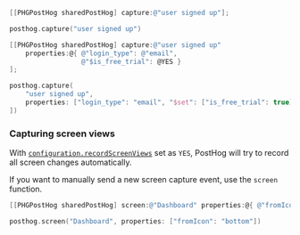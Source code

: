 
<Intro />

```objectivec
[[PHGPostHog sharedPostHog] capture:@"user signed up"];
```

```swift
posthog.capture("user signed up")
```

<NamingTip />

<SettingProperties />

```objectivec
[[PHGPostHog sharedPostHog] capture:@"user signed up" 
    properties:@{ @"login_type": @"email", 
                  @"$is_free_trial": @YES }
];
```

```swift
posthog.capture(
    "user signed up", 
    properties: ["login_type": "email", "$set": ["is_free_trial": true] 
])
```

### Capturing screen views

With [`configuration.recordScreenViews`](/ios#all-configuration-options) set as `YES`, PostHog will try to record all screen changes automatically.

If you want to manually send a new screen capture event, use the `screen` function.

```objectivec
[[PHGPostHog sharedPostHog] screen:@"Dashboard" properties:@{ @"fromIcon": @"bottom" }];
```

```swift
posthog.screen("Dashboard", properties: ["fromIcon": "bottom"])
```